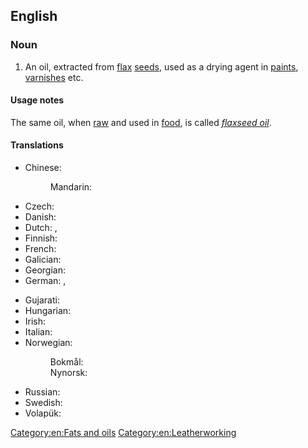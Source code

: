 ==English==

===Noun===
{{en-noun|~}}

# An oil, extracted from [[flax]] [[seed]]s, used as a drying agent in [[paint]]s, [[varnish]]es etc.

====Usage notes====
The same oil, when [[raw]] and used in [[food]], is called ''[[flaxseed oil]]''.

====Translations====
{{trans-top|oil extracted from flax seeds}}
* Chinese:
*: Mandarin: {{t-needed|cmn}}
* Czech: {{t|cs|lněný olej|m}}
* Danish: {{t|da|linolie|c}}
* Dutch: {{t+|nl|lijnzaadolie|f}}, {{t+|nl|lijnolie|f}}
* Finnish: {{t+|fi|pellavaöljy}}
* French: {{t+|fr|huile de lin|f}}
* Galician: {{t+|gl|aceite de liñaza|m}}
* Georgian: {{t|ka|სელის ზეთი}}
* German: {{t|de|Leinsamenöl|n}}, {{t+|de|Leinöl|n}}
{{trans-mid}}
* Gujarati: {{t|gu|બેલતેલ}}
* Hungarian: {{t+|hu|lenmagolaj}}
* Irish: {{t|ga|ola rois|f}}
* Italian: {{t|it|olio di lino|m}}
* Norwegian:
*: Bokmål: {{t|nb|linolje|m|f}}
*: Nynorsk: {{t|nn|linolje|m|f}}
* Russian: {{t|ru|льняно́е ма́сло|n}}
* Swedish: {{t+|sv|linolja|c}}
* Volapük: {{t+|vo|linumaleül}}
{{trans-bottom}}

[[Category:en:Fats and oils]]
[[Category:en:Leatherworking]]